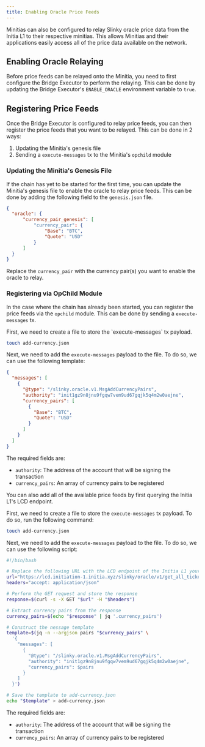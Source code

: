 ```yaml
---
title: Enabling Oracle Price Feeds
---
```


Minitias can also be configured to relay Slinky oracle price data from the Initia L1 to their respective minitias. This allows Minitias and their applications easily access all of the price data available on the network.

## Enabling Oracle Relaying

Before price feeds can be relayed onto the Minitia, you need to first configure the Bridge Executor to perform the relaying. This can be done by updating the Bridge Executor's `ENABLE_ORACLE` environment variable to `true`.

## Registering Price Feeds

Once the Bridge Executor is configured to relay price feeds, you can then register the price feeds that you want to be relayed. This can be done in 2 ways:

1. Updating the Minitia's genesis file
2. Sending a `execute-messages` tx to the Minitia's `opchild` module

### Updating the Minitia's Genesis File

If the chain has yet to be started for the first time, you can update the Minitia's genesis file to enable the oracle to relay price feeds. This can be done by adding the following field to the `genesis.json` file.

```json genesis.json
{
  "oracle": {
      "currency_pair_genesis": [
          "currency_pair": {
              "Base": "BTC",
              "Quote": "USD"
          }
      ]
  }
}
```

Replace the `currency_pair` with the currency pair(s) you want to enable the oracle to relay.

### Registering via OpChild Module

In the case where the chain has already been started, you can register the price feeds via the `opchild` module. This can be done by sending a `execute-messages` tx.

<AccordionGroup>
<Accordion title="Adding a Single Price Feed" icon="file">
First, we need to create a file to store the `execute-messages` tx payload.

```sh
touch add-currency.json
```

Next, we need to add the `execute-messages` payload to the file. To do so, we can use the following template:

```json
{
  "messages": [
    {
      "@type": "/slinky.oracle.v1.MsgAddCurrencyPairs",
      "authority": "init1gz9n8jnu9fgqw7vem9ud67gqjk5q4m2w0aejne",
      "currency_pairs": [
        {
          "Base": "BTC",
          "Quote": "USD"
        }
      ]
    }
  ]
}
```

The required fields are:
- `authority`: The address of the account that will be signing the transaction
- `currency_pairs`: An array of currency pairs to be registered
</Accordion>
<Accordion title="Adding All Available Price Feeds" icon="book">
You can also add all of the available price feeds by first querying the Initia L1's LCD endpoint.

First, we need to create a file to store the `execute-messages` tx payload. To do so, run the following command:

```sh
touch add-currency.json
```

Next, we need to add the `execute-messages` payload to the file. To do so, we can use the following script:

```sh
#!/bin/bash

# Replace the following URL with the LCD endpoint of the Initia L1 your Minitia is connected to
url="https://lcd.initiation-1.initia.xyz/slinky/oracle/v1/get_all_tickers"
headers="accept: application/json"

# Perform the GET request and store the response
response=$(curl -s -X GET "$url" -H "$headers")

# Extract currency pairs from the response
currency_pairs=$(echo "$response" | jq '.currency_pairs')

# Construct the nessage template
template=$(jq -n --argjson pairs "$currency_pairs" \
  '{
    "messages": [
      {
        "@type": "/slinky.oracle.v1.MsgAddCurrencyPairs",
        "authority": "init1gz9n8jnu9fgqw7vem9ud67gqjk5q4m2w0aejne",
        "currency_pairs": $pairs
      }
    ]
  }')

# Save the template to add-currency.json
echo "$template" > add-currency.json
```

The required fields are:
- `authority`: The address of the account that will be signing the transaction
- `currency_pairs`: An array of currency pairs to be registered
</Accordion>
</AccordionGroup>
